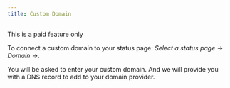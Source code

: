 ```yaml
---
title: Custom Domain
---
```



<Aside>This is a paid feature only</Aside>

To connect a custom domain to your status page: _Select a status page &rarr; Domain &rarr;_.

You will be asked to enter your custom domain. And we will provide you with a DNS record to add to your domain provider.